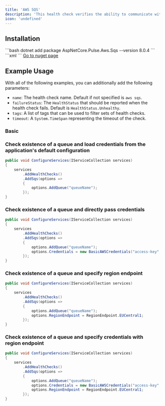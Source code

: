 ```yaml
---
title: 'AWS SQS'
description: 'This health check verifies the ability to communicate with Amazon SQS and the existence of some queues. For more information about AWS SQS check the [AWS SQS Site](https://aws.amazon.com/sqs/)'
icon: 'undefined'
---
```


## Installation

<Tabs>
  <Tab title=".NET CLI">
    ```bash
    dotnet add package AspNetCore.Pulse.Aws.Sqs --version 8.0.4
    ```
  </Tab>
  <Tab title="Package Reference">
    ```xml
    <PackageReference Include="AspNetCore.Pulse.Aws.Sqs" Version="8.0.4" />
    ```
  </Tab>
  <Tab title="Nuget">
    <a href="https://www.nuget.org/packages/AspNetCore.Pulse.Aws.Sqs/" target="_blank">Go to nuget page</a>
  </Tab>
</Tabs>


## Example Usage

With all of the following examples, you can additionally add the following parameters:

* `name`: The health check name. Default if not specified is `aws sqs`.
* `failureStatus`: The `HealthStatus` that should be reported when the health check fails. Default is `HealthStatus.Unhealthy`.
* `tags`: A list of tags that can be used to filter sets of health checks.
* `timeout`: A `System.TimeSpan` representing the timeout of the check.

### Basic

### Check existence of a queue and load credentials from the application's default configuration

```csharp
public void ConfigureServices(IServiceCollection services)
{
    services
        .AddHealthChecks()
        .AddSqs(options =>
        {
            options.AddQueue("queueName");
        });
}
```

### Check existence of a queue and directly pass credentials

```csharp
public void ConfigureServices(IServiceCollection services)
{
    services
        .AddHealthChecks()
        .AddSqs(options =>
        {
            options.AddQueue("queueName");
            options.Credentials = new BasicAWSCredentials("access-key", "secret-key");
        });
}
```

### Check existence of a queue and specify region endpoint

```csharp
public void ConfigureServices(IServiceCollection services)
{
    services
        .AddHealthChecks()
        .AddSqs(options =>
        {
            options.AddQueue("queueName");
            options.RegionEndpoint = RegionEndpoint.EUCentral1;
        });
}
```

### Check existence of a queue and specify credentials with region endpoint

```csharp
public void ConfigureServices(IServiceCollection services)
{
    services
        .AddHealthChecks()
        .AddSqs(options =>
        {
            options.AddQueue("queueName");
            options.Credentials = new BasicAWSCredentials("access-key", "secret-key");
            options.RegionEndpoint = RegionEndpoint.EUCentral1;
        });
}
```

